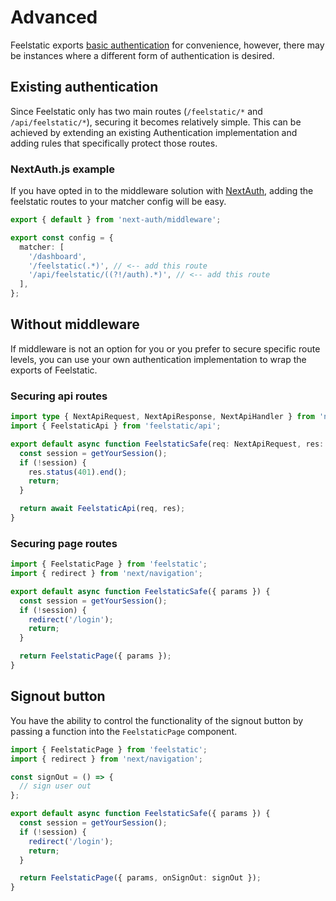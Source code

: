 # Advanced

Feelstatic exports [basic authentication](/documentation/authentication/basic) for convenience, however, there may be instances where a different form of authentication is desired.

## Existing authentication

Since Feelstatic only has two main routes (`/feelstatic/*` and `/api/feelstatic/*`), securing it becomes relatively simple. This can be achieved by extending an existing Authentication implementation and adding rules that specifically protect those routes.

### NextAuth.js example

If you have opted in to the middleware solution with [NextAuth](https://next-auth.js.org), adding the feelstatic routes to your matcher config will be easy.

```ts filename="middleware.ts"
export { default } from 'next-auth/middleware';

export const config = {
  matcher: [
    '/dashboard',
    '/feelstatic(.*)', // <-- add this route
    '/api/feelstatic/((?!/auth).*)', // <-- add this route
  ],
};
```

## Without middleware

If middleware is not an option for you or you prefer to secure specific route levels, you can use your own authentication implementation to wrap the exports of Feelstatic.

### Securing api routes

```ts filename="pages/api/feelstatic/[[...fst]].ts"
import type { NextApiRequest, NextApiResponse, NextApiHandler } from 'next';
import { FeelstaticApi } from 'feelstatic/api';

export default async function FeelstaticSafe(req: NextApiRequest, res: NextApiResponse) {
  const session = getYourSession();
  if (!session) {
    res.status(401).end();
    return;
  }

  return await FeelstaticApi(req, res);
}
```

### Securing page routes

```ts filename="app/feelstatic/[[...fst]]/page.tsx"
import { FeelstaticPage } from 'feelstatic';
import { redirect } from 'next/navigation';

export default async function FeelstaticSafe({ params }) {
  const session = getYourSession();
  if (!session) {
    redirect('/login');
    return;
  }

  return FeelstaticPage({ params });
}
```

## Signout button

You have the ability to control the functionality of the signout button by passing a function into the `FeelstaticPage` component.

```ts filename="app/feelstatic/[[...fst]]/page.tsx"
import { FeelstaticPage } from 'feelstatic';
import { redirect } from 'next/navigation';

const signOut = () => {
  // sign user out
};

export default async function FeelstaticSafe({ params }) {
  const session = getYourSession();
  if (!session) {
    redirect('/login');
    return;
  }

  return FeelstaticPage({ params, onSignOut: signOut });
}
```
